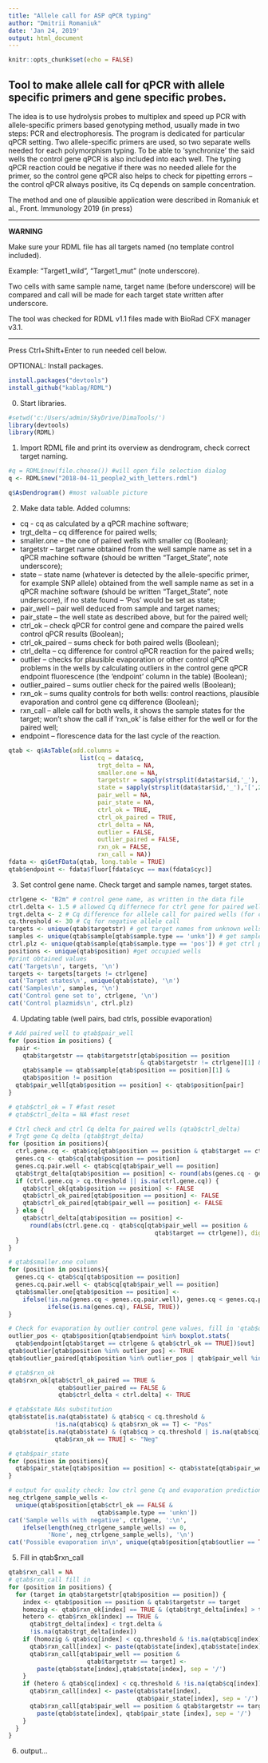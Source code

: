 ```yaml
---
title: "Allele call for ASP qPCR typing"
author: "Dmitrii Romaniuk"
date: 'Jan 24, 2019'
output: html_document
---
```


```r
knitr::opts_chunk$set(echo = FALSE)
```

## Tool to make allele call for qPCR with allele specific primers and gene specific probes.
The idea is to use hydrolysis probes to multiplex and speed up PCR with allele-specific primers based genotyping method, usually made in two steps: PCR and electrophoresis. The program is dedicated for particular qPCR setting. Two allele-specific primers are used, so two separate wells needed for each polymorphism typing. To be able to ‘synchronize’ the said wells the control gene qPCR is also included into each well. The typing qPCR reaction could be negative if there was no needed allele for the primer, so the control gene qPCR also helps to check for pipetting errors – the control qPCR always positive, its Cq depends on sample concentration.

The method and one of plausible application were described in Romaniuk et al., Front. Immunology 2019 (in press)

***
**WARNING**

Make sure your RDML file has all targets named (no template control included).

Example: "Target1_wild", "Target1_mut" (note underscore).

Two cells with same sample name, target name (before underscore) will be 
compared and call will be made for each target state written after underscore.
  
The tool was checked for RDML v1.1 files made with BioRad CFX manager v3.1.

***

Press Ctrl+Shift+Enter to run needed cell below.

OPTIONAL: Install packages.
```r
install.packages("devtools")
install_github("kablag/RDML")
```

0. Start libraries.
```r
#setwd('c:/Users/admin/SkyDrive/DimaTools/')
library(devtools)
library(RDML)
```

1. Import RDML file and print its overview as dendrogram, check correct target naming.
```r
#q = RDML$new(file.choose()) #will open file selection dialog 
q <- RDML$new("2018-04-11_people2_with_letters.rdml")
```
```r
q$AsDendrogram() #most valuable picture
```

2. Make data table.
Added columns:

* cq - cq as calculated by a qPCR machine software;
* trgt_delta – cq difference for paired wells;
* smaller.one – the one of paired wells with smaller cq (Boolean);
* targetstr – target name obtained from the well sample name as set in a qPCR machine software (should be written “Target_State”, note underscore);
* state – state name (whatever is detected by the allele-specific primer, for example SNP allele) obtained from the well sample name as set in a qPCR machine software (should be written “Target_State”, note underscore), if no state found – ‘Pos’ would be set as state;
* pair_well – pair well deduced from sample and target names;
* pair_state – the well state as described above, but for the paired well;
* ctrl_ok – check qPCR for control gene and compare the paired wells control qPCR results (Boolean);
* ctrl_ok_paired – sums check for both paired wells (Boolean);
* ctrl_delta – cq difference for control qPCR reaction for the paired wells;
* outlier – checks for plausible evaporation or other control qPCR problems in the wells by calculating outliers in the control gene qPCR endpoint fluorescence (the ‘endpoint’ column in the table) (Boolean);
* outlier_paired – sums outlier check for the paired wells (Boolean);
* rxn_ok – sums quality controls for both wells: control reactions, plausible evaporation and control gene cq difference (Boolean);
* rxn_call – allele call for both wells, it shows the sample states for the target; won’t show the call if ‘rxn_ok’ is false either for the well or for the paired well;
* endpoint – florescence data for the last cycle of the reaction.

```r
qtab <- q$AsTable(add.columns = 
                    list(cq = data$cq,
                         trgt_delta = NA,
                         smaller.one = NA,
                         targetstr = sapply(strsplit(data$tar$id,'_'),'[',1),
                         state = sapply(strsplit(data$tar$id,'_'),'[',2),
                         pair_well = NA,
                         pair_state = NA, 
                         ctrl_ok = TRUE,
                         ctrl_ok_paired = TRUE,
                         ctrl_delta = NA,
                         outlier = FALSE,
                         outlier_paired = FALSE,
                         rxn_ok = FALSE,
                         rxn_call = NA))
fdata <- q$GetFData(qtab, long.table = TRUE)
qtab$endpoint <- fdata$fluor[fdata$cyc == max(fdata$cyc)]
```

3. Set control gene name. Check target and sample names, target states.
```r
ctrlgene <- "B2m" # control gene name, as written in the data file
ctrl.delta <- 1.5 # allowed Cq differnece for ctrl gene for paired wells
trgt.delta <- 2 # Cq difference for allele call for paired wells (for close Cq values)
cq.threshold <- 30 # Cq for negative allele call
targets <- unique(qtab$targetstr) # get target names from unknown wells
samples <- unique(qtab$sample[qtab$sample.type == 'unkn']) # get sample names from unknown wells
ctrl.plz <- unique(qtab$sample[qtab$sample.type == 'pos']) # get ctrl plazmids names from wells marked as positive control
positions <- unique(qtab$position) #get occupied wells
#print obtained values
cat('Targets\n', targets, '\n')
targets <- targets[targets != ctrlgene]
cat('Target states\n', unique(qtab$state), '\n')
cat('Samples\n', samples, '\n')
cat('Control gene set to', ctrlgene, '\n')
cat('Control plazmids\n', ctrl.plz)
```

4. Updating table (well pairs, bad ctrls, possible evaporation)
```r
# Add paired well to qtab$pair_well 
for (position in positions) {
  pair <- 
    qtab$targetstr == qtab$targetstr[qtab$position == position 
                                     & qtab$targetstr != ctrlgene][1] &
    qtab$sample == qtab$sample[qtab$position == position][1] &
    qtab$position != position 
  qtab$pair_well[qtab$position == position] <- qtab$position[pair]
}

# qtab$ctrl_ok = T #fast reset
# qtab$ctrl_delta = NA #fast reset

# Ctrl check and ctrl Cq delta for paired wells (qtab$ctrl_delta) 
# Trgt gene Cq delta (qtab$trgt_delta)
for (position in positions){
  ctrl.gene.cq <- qtab$cq[qtab$position == position & qtab$target == ctrlgene]
  genes.cq <- qtab$cq[qtab$position == position]
  genes.cq.pair.well <- qtab$cq[qtab$pair_well == position]
  qtab$trgt_delta[qtab$position == position] <- round(abs(genes.cq - genes.cq.pair.well), digits = 3)
  if (ctrl.gene.cq > cq.threshold || is.na(ctrl.gene.cq)) {
    qtab$ctrl_ok[qtab$position == position] <- FALSE
    qtab$ctrl_ok_paired[qtab$position == position] <- FALSE
    qtab$ctrl_ok_paired[qtab$pair_well == position] <- FALSE
  } else {
    qtab$ctrl_delta[qtab$position == position] <- 
      round(abs(ctrl.gene.cq - qtab$cq[qtab$pair_well == position &
                                         qtab$target == ctrlgene]), digits = 3)
  }
}

# qtab$smaller.one column
for (position in positions){
  genes.cq <- qtab$cq[qtab$position == position]
  genes.cq.pair.well <- qtab$cq[qtab$pair_well == position]
  qtab$smaller.one[qtab$position == position] <- 
    ifelse(!is.na(genes.cq < genes.cq.pair.well), genes.cq < genes.cq.pair.well,
           ifelse(is.na(genes.cq), FALSE, TRUE))
}

# Check for evaporation by outlier control gene values, fill in 'qtab$outlier' and 'qtab$outlier_paired' columns.
outlier_pos <- qtab$position[qtab$endpoint %in% boxplot.stats(
  qtab$endpoint[qtab$target == ctrlgene & qtab$ctrl_ok == TRUE])$out]
qtab$outlier[qtab$position %in% outlier_pos] <- TRUE
qtab$outlier_paired[qtab$position %in% outlier_pos | qtab$pair_well %in% outlier_pos] <- TRUE

# qtab$rxn_ok
qtab$rxn_ok[qtab$ctrl_ok_paired == TRUE &
              qtab$outlier_paired == FALSE &
              qtab$ctrl_delta < ctrl.delta] <- TRUE

# qtab$state NAs substitution
qtab$state[is.na(qtab$state) & qtab$cq < cq.threshold &
             !is.na(qtab$cq) & qtab$rxn_ok == T] <- "Pos"
qtab$state[is.na(qtab$state) & (qtab$cq > cq.threshold | is.na(qtab$cq)) &
             qtab$rxn_ok == TRUE] <- "Neg"

# qtab$pair_state
for (position in positions){
  qtab$pair_state[qtab$position == position] <- qtab$state[qtab$pair_well == position]
}

# output for quality check: low ctrl gene Cq and evaporation prediction (based on endpoint fluorecence outliers for ctrl gene)
neg_ctrlgene_sample_wells <- 
  unique(qtab$position[qtab$ctrl_ok == FALSE &
                         qtab$sample.type == 'unkn'])
cat('Sample wells with negative', ctrlgene, ':\n',
    ifelse(length(neg_ctrlgene_sample_wells) == 0,
           'None', neg_ctrlgene_sample_wells), '\n')
cat('Possible evaporation in\n', unique(qtab$position[qtab$outlier == TRUE])) 
```

5. Fill in qtab$rxn_call
```r
qtab$rxn_call = NA
# qtab$rxn_call fill in
for (position in positions) {
  for (target in qtab$targetstr[qtab$position == position]) {
    index <- qtab$position == position & qtab$targetstr == target
    homozig <- qtab$rxn_ok[index] == TRUE & (qtab$trgt_delta[index] > trgt.delta | is.na(qtab$trgt_delta[index])) & qtab$smaller.one[index] == TRUE
    hetero <- qtab$rxn_ok[index] == TRUE &
      qtab$trgt_delta[index] < trgt.delta &
      !is.na(qtab$trgt_delta[index]) 
    if (homozig & qtab$cq[index] < cq.threshold & !is.na(qtab$cq[index])) {
      qtab$rxn_call[index] <- paste(qtab$state[index],qtab$state[index], sep = '/')
      qtab$rxn_call[qtab$pair_well == position &
                      qtab$targetstr == target] <-
        paste(qtab$state[index],qtab$state[index], sep = '/')
    }
    if (hetero & qtab$cq[index] < cq.threshold & !is.na(qtab$cq[index])) {
      qtab$rxn_call[index] <- paste(qtab$state[index],
                                    qtab$pair_state[index], sep = '/')
      qtab$rxn_call[qtab$pair_well == position & qtab$targetstr == target] <-
        paste(qtab$state[index], qtab$pair_state [index], sep = '/')
    }
  }
}
```

6. output...
